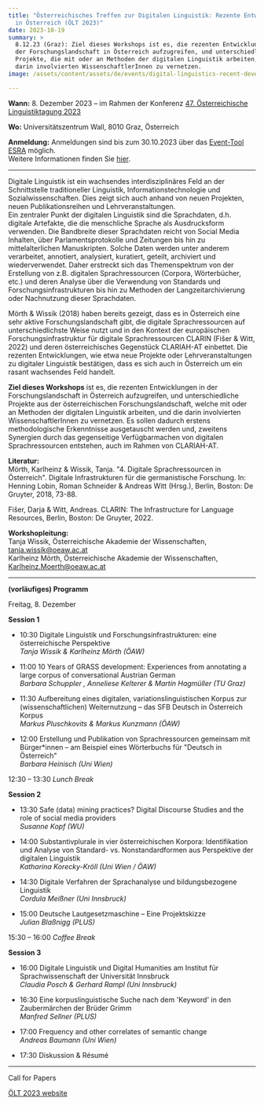 ```yaml
---
title: "Österreichisches Treffen zur Digitalen Linguistik: Rezente Entwicklungen
  in Österreich (ÖLT 2023)"
date: 2023-10-19
summary: >
  8.12.23 (Graz): Ziel dieses Workshops ist es, die rezenten Entwicklungen in
  der Forschungslandschaft in Österreich aufzugreifen, und unterschiedliche
  Projekte, die mit oder an Methoden der digitalen Linguistik arbeiten, und die
  darin involvierten WissenschaftlerInnen zu vernetzen.
image: /assets/content/assets/de/events/digital-linguistics-recent-developments-in-austria-olt-2023/image.png

---
```


**Wann:** 8. Dezember 2023 – im Rahmen der Konferenz [47. Österreichische Linguistiktagung 2023](https://sprachwissenschaft.uni-graz.at/de/forschen/oelt-2023/)

**Wo:** Universitätszentrum Wall, 8010 Graz, Österreich

**Anmeldung:** Anmeldungen sind bis zum 30.10.2023 über das [Event-Tool ESRA](https://sprachwissenschaft.uni-graz.at/de/forschen/oelt-2023/anmeldefristen-und-registrierung/anmeldung/) möglich.\
Weitere Informationen finden Sie [hier](https://sprachwissenschaft.uni-graz.at/de/forschen/oelt-2023/anmeldefristen-und-registrierung/).

***

Digitale Linguistik ist ein wachsendes interdisziplinäres Feld an der Schnittstelle traditioneller Linguistik, Informationstechnologie und Sozialwissenschaften. Dies zeigt sich auch anhand von neuen Projekten, neuen Publikationsreihen und Lehrveranstaltungen.\
Ein zentraler Punkt der digitalen Linguistik sind die Sprachdaten, d.h. digitale Artefakte, die die menschliche Sprache als Ausdrucksform verwenden. Die Bandbreite dieser Sprachdaten reicht von Social Media Inhalten, über Parlamentsprotokolle und Zeitungen bis hin zu mittelalterlichen Manuskripten. Solche Daten werden unter anderem verarbeitet, annotiert, analysiert, kuratiert, geteilt, archiviert und wiederverwendet. Daher erstreckt sich das Themenspektrum von der Erstellung von z.B. digitalen Sprachressourcen (Corpora, Wörterbücher, etc.) und deren Analyse über die Verwendung von Standards und Forschungsinfrastrukturen bis hin zu Methoden der Langzeitarchivierung oder Nachnutzung dieser Sprachdaten.

Mörth & Wissik (2018) haben bereits gezeigt, dass es in Österreich eine sehr aktive Forschungslandschaft gibt, die digitale Sprachressourcen auf unterschiedlichste Weise nutzt und in den Kontext der europäischen Forschungsinfrastruktur für digitale Sprachressourcen CLARIN (Fišer & Witt, 2022) und deren österreichisches Gegenstück CLARIAH-AT einbettet. Die rezenten Entwicklungen, wie etwa neue Projekte oder Lehrveranstaltungen zu digitaler Linguistik bestätigen, dass es sich auch in Österreich um ein rasant wachsendes Feld handelt.

**Ziel dieses Workshops** ist es, die rezenten Entwicklungen in der Forschungslandschaft in Österreich aufzugreifen, und unterschiedliche Projekte aus der österreichischen Forschungslandschaft, welche mit oder an Methoden der digitalen Linguistik arbeiten, und die darin involvierten WissenschaftlerInnen zu vernetzen. Es sollen dadurch erstens methodologische Erkenntnisse ausgetauscht werden und, zweitens Synergien durch das gegenseitige Verfügbarmachen von digitalen Sprachressourcen entstehen, auch im Rahmen von CLARIAH-AT.

**Literatur:**\
Mörth, Karlheinz & Wissik, Tanja. "4. Digitale Sprachressourcen in Österreich". Digitale Infrastrukturen für die germanistische Forschung. In: Henning Lobin, Roman Schneider & Andreas Witt (Hrsg.), Berlin, Boston: De Gruyter, 2018, 73-88.

Fišer, Darja & Witt, Andreas. CLARIN: The Infrastructure for Language Resources, Berlin, Boston: De Gruyter, 2022.

**Workshopleitung:**\
Tanja Wissik, Österreichische Akademie der Wissenschaften, [tanja.wissik@oeaw.ac.at](mailto:tanja.wissik@oeaw.ac.at)\
Karlheinz Mörth, Österreichische Akademie der Wissenschaften, [Karlheinz.Moerth@oeaw.ac.at](mailto:Karlheinz.Moerth@oeaw.ac.at)

***

**(vorläufiges) Programm**

Freitag, 8. Dezember

**Session 1**

* 10:30 Digitale Linguistik und Forschungsinfrastrukturen: eine österreichische Perspektive\
  *Tanja Wissik & Karlheinz Mörth (ÖAW)*

- 11:00 10 Years of GRASS development: Experiences from annotating a large corpus of conversational Austrian German\
  *Barbara Schuppler , Anneliese Kelterer & Martin Hagmüller (TU Graz)*

* 11:30 Aufbereitung eines digitalen, variationslinguistischen Korpus zur (wissenschaftlichen) Weiternutzung – das SFB Deutsch in Österreich Korpus\
  *Markus Pluschkovits & Markus Kunzmann (ÖAW)*

- 12:00 Erstellung und Publikation von Sprachressourcen gemeinsam mit Bürger\*innen – am Beispiel eines Wörterbuchs für "Deutsch in Österreich"\
  *Barbara Heinisch (Uni Wien)*

12:30 – 13:30 *Lunch Break*

**Session 2**

* 13:30 Safe (data) mining practices? Digital Discourse Studies and the role of social media providers\
  *Susanne Kopf (WU)*

- 14:00 Substantivplurale in vier österreichischen Korpora: Identifikation und Analyse von Standard- vs. Nonstandardformen aus Perspektive der digitalen Linguistik\
  *Katharina Korecky-Kröll (Uni Wien / ÖAW)*

* 14:30 Digitale Verfahren der Sprachanalyse und bildungsbezogene Linguistik\
  *Cordula Meißner (Uni Innsbruck)*

- 15:00 Deutsche Lautgesetzmaschine – Eine Projektskizze\
  *Julian Blaßnigg (PLUS)*

15:30 – 16:00 *Coffee Break*

**Session 3**

* 16:00 Digitale Linguistik und Digital Humanities am Institut für Sprachwissenschaft der Universität Innsbruck\
  *Claudia Posch & Gerhard Rampl (Uni Innsbruck)*

- 16:30 Eine korpuslinguistische Suche nach dem 'Keyword' in den Zaubermärchen der Brüder Grimm\
  *Manfred Sellner (PLUS)*

* 17:00 Frequency and other correlates of semantic change\
  *Andreas Baumann (Uni Wien)*

- 17:30 Diskussion & Résumé

***

<Link link={{ discriminant: "news", value: "cfp-austrian-meeting-on-digital-linguistics-oelt-2023" }}>Call for Papers</Link>

[ÖLT 2023 website](https://sprachwissenschaft.uni-graz.at/de/forschen/oelt-2023/)
